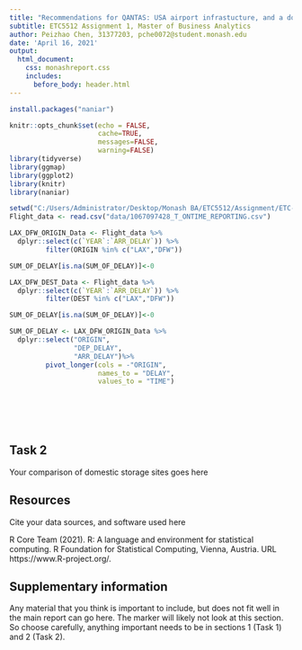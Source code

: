 ```yaml
---
title: "Recommendations for QANTAS: USA airport infrastucture, and a domestic aircraft storage facility"
subtitle: ETC5512 Assignment 1, Master of Business Analytics
author: Peizhao Chen, 31377203, pche0072@student.monash.edu 
date: 'April 16, 2021'
output: 
  html_document:
    css: monashreport.css
    includes:
      before_body: header.html
---
```


```r
install.packages("naniar")
```


```r
knitr::opts_chunk$set(echo = FALSE,
                      cache=TRUE, 
                      messages=FALSE, 
                      warning=FALSE)
library(tidyverse)
library(ggmap)
library(ggplot2)
library(knitr)
library(naniar)
```


```r

setwd("C:/Users/Administrator/Desktop/Monash BA/ETC5512/Assignment/ETC-5512")
Flight_data <- read.csv("data/1067097428_T_ONTIME_REPORTING.csv")

```

```r
LAX_DFW_ORIGIN_Data <- Flight_data %>%
  dplyr::select(c(`YEAR`:`ARR_DELAY`)) %>%
         filter(ORIGIN %in% c("LAX","DFW"))

SUM_OF_DELAY[is.na(SUM_OF_DELAY)]<-0
```

```r

LAX_DFW_DEST_Data <- Flight_data %>%
  dplyr::select(c(`YEAR`:`ARR_DELAY`)) %>%
         filter(DEST %in% c("LAX","DFW"))

SUM_OF_DELAY[is.na(SUM_OF_DELAY)]<-0                
```

```r


SUM_OF_DELAY <- LAX_DFW_ORIGIN_Data %>%
  dplyr::select("ORIGIN",
                "DEP_DELAY",
                "ARR_DELAY")%>%
         pivot_longer(cols = -"ORIGIN",
                      names_to = "DELAY",
                      values_to = "TIME") 

         
    
  

```

```r

```



## Task 2

Your comparison of domestic storage sites goes here

## Resources

Cite your data sources, and software used here

R Core Team (2021). R: A language and environment for
statistical computing. R Foundation for Statistical
Computing, Vienna, Austria. URL
https://www.R-project.org/.

## Supplementary information

Any material that you think is important to include, but does not fit well in the main report can go here. The marker will likely not look at this section. So choose carefully, anything important needs to be in sections 1 (Task 1) and 2 (Task 2).

